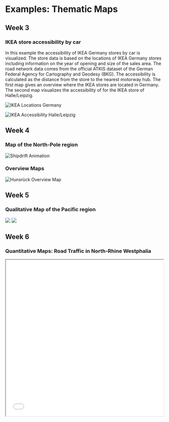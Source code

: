 
# Examples: Thematic Maps

## Week 3

### IKEA store accessibility by car

In this example the accessibility of IKEA Germany stores by car is visualized.
The store data is based on the locations of IKEA Germany stores including information on the year of opening and size of the sales area.
The road network data comes from the official ATKIS dataset of the German Federal Agency for Cartography and Geodesy (BKG).
The accessibility is calculated as the distance from the store to the nearest motorway hub.
The first map gives an overview where the IKEA stores are located in Germany.
The second map visualizes the accessibility of for the IKEA store of Halle/Leipzig.

![IKEA Locations Germany](/portfolio/tools/Examples/w3/IKEA_locations.png)

![IKEA Accessibility Halle/Leipzig](/portfolio/tools/Examples/w3/IKEA_accessibility_analysis.png)

## Week 4

### Map of the North-Pole region

![Shipdrift Animation](/portfolio/tools/Examples/w4/shipdrift_animation.gif)

### Overview Maps

![Hunsrück Overview Map](/portfolio/tools/Examples/w4/hunsrueck_overview_map.png)

## Week 5

### Qualitative Map of the Pacific region

<ImgComparisonSlider className="bg-black">
  <img
    slot="first"
    src="/geovis-portfolio/portfolio/tools/Examples/w5/volcanos_map_ring_of_fire_volcano_type.png"
  />
  <img
    slot="second"
    src="/geovis-portfolio/portfolio/tools/Examples/w5/volcanos_map_ring_of_fire_volcano_density.png"
  />
</ImgComparisonSlider>

## Week 6

### Quantitative Maps: Road Traffic in North-Rhine Westphalia

<iframe
  src="/geovis-portfolio/portfolio/tools/Examples/w6/nrw_traffic_web_map/index.html"
  width="100%"
  height="500"
/>

### Quantitative Maps: Choropleth map of vehicle accidents in North-Rhine-Westfalia (NRW)

<iframe
  src="/geovis-portfolio/portfolio/tools/Examples/w6/nrw_accidents_web_map/index.html"
  width="100%"
  height="500"
/>

![Vehicle Accidents in NRW](/portfolio/tools/Examples/w6/vehicle_accidents_nrw.png)

## Week 7

### Create and visualize a DEM
![DEM Visualizations](/portfolio/tools/Examples/w7/dem_contours_aspect_slope.png)

### Create 3D-Buildings

<iframe
  src="/geovis-portfolio/portfolio/tools/Examples/w7/3D_web_map_trier/index.html"
  width="100%"
  height="500"
/>
